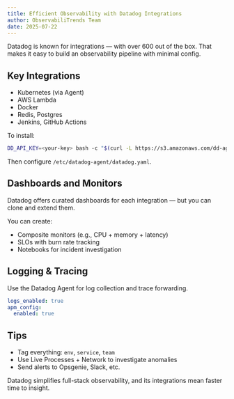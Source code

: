 ```yaml
---
title: Efficient Observability with Datadog Integrations
author: ObservabiliTrends Team
date: 2025-07-22
---
```


Datadog is known for integrations — with over 600 out of the box. That makes it easy to build an observability pipeline with minimal config.

## Key Integrations

- Kubernetes (via Agent)
- AWS Lambda
- Docker
- Redis, Postgres
- Jenkins, GitHub Actions

To install:

```bash
DD_API_KEY=<your-key> bash -c "$(curl -L https://s3.amazonaws.com/dd-agent/scripts/install_script.sh)"
```

Then configure `/etc/datadog-agent/datadog.yaml`.

## Dashboards and Monitors

Datadog offers curated dashboards for each integration — but you can clone and extend them.

You can create:
- Composite monitors (e.g., CPU + memory + latency)
- SLOs with burn rate tracking
- Notebooks for incident investigation

## Logging & Tracing

Use the Datadog Agent for log collection and trace forwarding.

```yaml
logs_enabled: true
apm_config:
  enabled: true
```

## Tips

- Tag everything: `env`, `service`, `team`
- Use Live Processes + Network to investigate anomalies
- Send alerts to Opsgenie, Slack, etc.

Datadog simplifies full-stack observability, and its integrations mean faster time to insight.